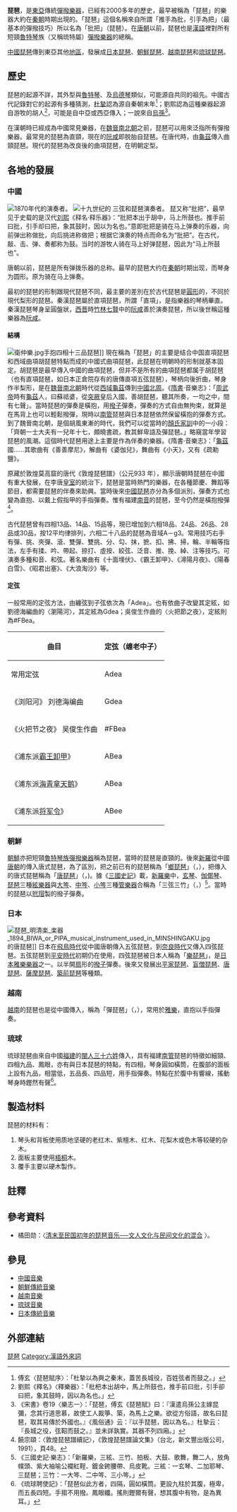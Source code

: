 {{refimprove|time=2015-05-20T18:27:06+00:00}}
{{not|枇杷|颱風琵琶}}
{{Infobox East Asian
|title=琵琶
|tablewidth=
|color=
|fontcolor=
|background=
|logo=
|logowidth=
|img=Tỳ bà.jpg
|imgwidth=260px
|sort=
<!-- 中文 -->
|chinesename=
|chinese=琵琶
|tradchi=琵琶
|simpchi=琵琶
|pinyin=
|wg=
|chinesetext=
<!-- 韓文 -->
|koreanname=
|context=
|hangul=비파
|hanja=琵琶
|rr=Bipa
|mr=Pip'a
|koreantext=
<!-- 韓文舊稱 -->
|koreanname2=
|context2=
|hangul2=
|hanja2=
|rr2=
|mr2=
|koreantext2=
<!-- 日文 -->
|japanesename=
|kanji=琵琶
|kana=びわ
|kanahist=
|hiragana=
|katakana=
|shinjitai=琵琶
|kyujitai=琵琶
|romaji=Biwa
|hepburn=
|japanesetext=
<!-- 日文舊稱 -->
|japanesename2=
|kanji2=
|kana2=
|kanahist2=
|hiragana2=
|katakana2=
|shinjitai2=
|kyujitai2=
|romaji2=
|hepburn2=
|japanesetext2=
<!-- 越南文 -->
|vietnamesename=
|vietnamese=Đàn tỳ bà
|chunom=
|hantu=彈琵琶
|hannom=
|vietnamesetext=
<!-- 其他地區名稱 -->
|othername=
|field1=
|content1=
|field2=
|content2=
|field3=
|content3=
|othertext=
}}

'''琵琶'''，是[[東亞|東亞]]傳統[[彈撥樂器|彈撥樂器]]，已經有2000多年的歷史，最早被稱為「琵琶」的樂器大約在[[秦朝|秦朝]]時期出現的。「琵琶」這個名稱來自所謂「推手為批，引手為把」（最基本的彈撥技巧）所以名為「批把」（琵琶）。在[[唐朝|唐朝]]以前，琵琶也是[[漢語|漢語]]裡對所有短頸[[魯特琴|魯特琴]]族（又稱琉特屬）[[彈撥樂器|彈撥樂器]]的總稱。

[[中國琵琶|中國琵琶]]傳到東亞其他[[地區|地區]]，發展成[[日本琵琶|日本琵琶]]、[[朝鮮琵琶|朝鮮琵琶]]、[[越南琵琶|越南琵琶]]和[[琉球琵琶|琉球琵琶]]。

==歷史==
琵琶的起源不詳，其外型與[[魯特琴|魯特琴]]、{{tsl|en|Barbat (lute)|波斯魯特琴}}及[[烏德琴|烏德琴]]類似，可能源自共同的祖先。中國古代記錄對它的起源有多種猜測，[[杜挚_(三国)|杜摯]]認為源自秦朝末年<ref>傅玄〈琵琶賦序〉：「杜摯以為興之秦末，蓋苦長城役，百姓弦者而鼓之。」</ref>；劉熙認為這種樂器起源自游牧的胡人<ref>劉熙《釋名》〈釋樂器〉：「枇杷本出胡中，馬上所鼓也，推手前曰批，引手卻曰把，象其鼓時，因以為名也。」</ref>，可能是自中亞或西亞傳入；一說來自[[烏孫|烏孫]]<ref>《宋書》卷19〈樂志一〉：「琵琶，傅玄《琵琶賦》曰：『漢遣烏孫公主嫁昆彌，念其行道思慕，故使工人裁箏、築，為馬上之樂。欲從方俗語，故名曰琵琶，取其易傳於外國也。』《風俗通》云：『以手琵琶，因以為名。』杜摯云：『長城之役，弦鞀而鼓之。』並未詳孰實。其器不列四廂。」</ref>。

在漢朝時已經成為中國常見樂器，在[[魏晉南北朝|魏晉南北朝]]之前，琵琶可以用來泛指所有彈撥樂器。最常見的琵琶為直頸，現在的[[阮_(乐器)|阮咸]]即脱胎自琵琶。在唐代時，由[[龜茲|龜茲]]傳入曲頸琵琶。現代的琵琶為改良後的曲項琵琶，在明朝定型。

==各地的發展==
=== 中國 ===
[[File:MUSICIANS_1.jpg|1870年代的演奏者。]]
[[File:Chung-ang, Singing Women (near Sing Chang).jpg|thumb|十九世纪的
[[三弦|三弦]]和琵琶演奏者。]]
{{main|中國琵琶}}
琵又称“批把”，最早见于史载的是汉代[[刘熙|刘熙]]《释名·释乐器》：“批把本出于胡中，马上所鼓也。推手前曰批，引手却曰把，象其鼓时，因以为名也。”意即批把是骑在马上弹奏的乐器，向前弹出称做批，向后挑进称做把；根据它演奏的特点而命名为“批把”。在古代，敲、击、弹、奏都称为鼓。当时的游牧人骑在马上好弹琵琶，因此为“马上所鼓也”。

唐朝以前，琵琶是所有弹拨乐器的总称。最早的琵琶大约在[[秦朝|秦朝]]时期出现，而琴身为圆形。原为骑在马上弹奏。

最初的琵琶的形制跟現代琵琶不同，最主要的差別在於古代琵琶是[[圓形|圓形]]的，不同於現代梨形的琵琶。秦漢琵琶屬於直項琵琶，所謂「直項」，是指樂器的琴柄畢直。秦漢琵琶琴身呈圓盤狀，[[西晋|西晋]]時[[竹林七賢|竹林七賢]]中的[[阮咸_(西晉)|阮咸]]善於演奏琵琶，所以後世稱這種樂器為[[阮咸_(樂器)|阮咸]]。

==== 結構 ====
[[File:衛仲樂.jpg|thumb]]手抱四相十三品琵琶]]
現在稱為「琵琶」的主要是结合中国直項琵琶和西域曲項胡琵琶特點而成的中國式曲項琵琶，此琵琶在明朝時的形制就基本固定。胡琵琶是最早傳入中國的曲項琵琶，但并不是所有的曲項琵琶都属于胡琵琶（也有直項琵琶，如日本正倉院存有的唐傳直項五弦琵琶），琴柄向後折曲，琴身作半梨形，是在[[魏晉南北朝|魏晉南北朝]]時代從[[西域|西域]][[龜茲|龜茲]]傳到[[中國|中國]][[北周|北周]]。《[[隋書|隋書]]·音樂志》：「[[宇文邕|周武帝]]時有[[龜茲|龜茲]]人，曰蘇祗婆，從[[突厥|突厥]]皇后入國，善胡琵琶，聽其所奏，一均之中，間有七聲」。當時琵琶的彈奏是橫抱，用[[撥子|撥子]]彈奏，彈奏的方式自由無拘束，就算是在馬背上也可以輕鬆撥彈，現時以[[南管|南管]]琵琶與日本琵琶依然保留橫抱的彈奏方式。到了魏晉南北朝，是個胡風東漸的時代，我們可以從當時的[[顏氏家訓|顏氏家訓]]中的一小段：「齊朝一士大夫有一兒年十七，頗曉書疏，教其鮮卑語及彈琵琶。」略窺當年學習琵琶的風潮。這個時代琵琶用途上主要是作為伴奏的樂器。《隋書·音樂志》：「[[龜茲|龜茲]]國……其歌曲有《善善摩尼》，解曲有《婆伽兒》，舞曲有《小天》，又有《疏勒鹽》。

原藏於敦煌莫高窟的唐代《敦煌琵琶譜》（公元933 年），顯示唐朝時琵琶在中國有重大發展，在李唐[[皇室|皇室]]的統治下，琵琶是當時熱門的樂器，在各種節慶、舞蹈等節目，都需要琵琶的伴奏來助興。當時後來[[中國琵琶|中國琵琶]]亦分為多個派別，彈奏方式也變為直抱、以戴上假指甲的手指彈奏。惟有福建[[南音|南音]]的琵琶，至今仍然是橫抱撥彈<ref>饒宗頤：〈敦煌琵琶譜續記〉，《敦煌琵琶譜論文集》（台北，新文豐出版公司，1991），頁48。</ref>。

古代琵琶曾有四相13品、14品、15品等，現已增加到六相18品、24品、26品、28品或30品，按12平均律排列，六相二十八品的琵琶為音域A－g3。常用技巧右手有彈、挑、夾彈、滾、雙彈、雙挑、分、勾、抹，摭、扣、拂、掃，輪、半輪等指法，左手有揉、吟、帶起、捺打、虛按、絞弦、泛音、推、挽、綽、注等技巧。可演奏多種和音、和弦。著名樂曲有《十面埋伏》、《霸王卸甲》、《潯陽月夜》、《陽春白雪》、《昭君出塞》、《大浪淘沙》等。

====定弦====
一般常用的定弦方法，由纏弦到子弦依次為「Adea」。也有依曲子改變其定絃，如劉德海編曲的〈瀏陽河〉，其定絃為Gdea；吳俊生作曲的〈火把節之夜〉，定絃則為#FBea。
{| class="wikitable"
|-
! 曲目 !! 定弦（缠老中子）
|-
| 常用定弦 || Adea
|-
| 《浏阳河》 刘德海编曲|| Gdea
|-
| 《火把节之夜》 吴俊生作曲|| #FBea
|-
| 《浦东派[[霸王卸甲|霸王卸甲]]》 || ABea
|-
| 《浦东派[[海青拿天鹅|海青拿天鹅]]》 || ABea 
|-
| 《浦东派[[將軍令_(中國弦樂古曲)|将军令]]》 || ABee 
|}

===朝鮮===
{{main|朝鮮琵琶}}
[[朝鮮|朝鮮]]亦把短頸[[魯特琴|魯特琴族]][[彈撥樂器|彈撥樂器]]稱為琵琶，當時的琵琶是直頸的。後來[[新羅|新羅]]從中國[[唐朝|唐朝]]的傳入唐式琵琶，為了區別，把之前已有的琵琶稱為「[[鄉琵琶|鄉琵琶]]」（{{lang|ko|향비파}}，{{lang|ko|鄕琵琶}}），把傳入的唐式琵琶稱為「[[唐琵琶_(朝鮮)|唐琵琶]]」（{{lang|ko|당비파}}，{{lang|ko|唐琵琶}})。據《[[三國史記|三國史記]]》載，[[新羅樂|新羅樂]]中，[[玄琴|玄琴]]、[[伽倻琴|伽倻琴]]、[[朝鮮琵琶|琵琶]]三種[[絃樂器|絃樂器]]與[[大笒|大笒]]、[[中笒|中笒]]、[[小笒|小笒]]三種[[管樂器|管樂器]]合稱為「三弦三竹」（{{lang|ko|삼현삼죽}}，{{lang|ko|三絃三竹}}）<ref>《三國史記·樂志》：「新羅樂，三絃、三竹、拍板、大鼓、歌舞，舞二人，放角幞頭、紫大袖喻公襴紅鞓、鍍金銙腰帶、烏皮靴。三絃：一玄琴、二加耶琴、三琵琶；三竹：一大笒、二中笒、三小笒。」</ref>。當時的琵琶以[[玳瑁_(寶石)|玳瑁]]製的撥子彈奏。

===日本===
[[File:琵琶_明清楽_楽器_1894_BIWA_or_PIPA_musical_instrument_used_in_MINSHINGAKU.jpg|thumb]]的唐琵琶]]
{{main|日本琵琶}}
日本在[[飛鳥時代|飛鳥時代]]從中國唐朝傳入五弦琵琶，到[[奈良時代|奈良時代]]又傳入四弦琵琶。五弦琵琶到[[平安時代|平安時代]]初期仍在使用，四弦琵琶被日本人稱為「[[樂琵琶|樂琵琶]]」，是[[日本雅樂樂器|日本雅樂樂器]]之一。以半開[[扇|扇]]形的[[撥子|撥子]]彈奏。後來又發展出[[平家琵琶|平家琵琶]]、[[盲僧琵琶|盲僧琵琶]]、[[唐琵琶_(日本)|唐琵琶]]、[[薩摩琵琶|薩摩琵琶]]、[[築前琵琶|築前琵琶]]等種類。

===越南===
{{main|越南琵琶}}
[[越南|越南]]的琵琶也是從中國傳入，稱為「彈琵琶」（{{lang|vi|Đàn tỳ bà}}，{{lang|vi|彈琵琶}}），常用於[[雅樂|雅樂]]，直抱以手指彈奏。

===琉球===
{{main|琉球琵琶}}
琉球琵琶由來自中國[[福建|福建]]的[[閩人三十六姓|閩人三十六姓]]傳入，具有福建[[南管|南管]]琵琶的特徵如細頸、四相九品、鳳眼，亦有與日本琵琶的特點，有四相，琴身圓如橫筒，在腹部的面板上設有九品，相當低，五品長、四品短，用手指彈奏。特點在於腹中有響線，搖動琴身時鏗然有聲<ref>《琉球聘使記》：「琵琶似此方者，四隔，圓如橫筒。更設九柱於其腹，極卑，而五長四短。手搊不用撥。鳳眼纖。搖則鏗爾有聲，想其腹中有物，是為異耳。」</ref>。

== 製造材料 ==
琵琶的材料有：
#琴头和背板使用质地坚硬的老红木、紫檀木、红木、花梨木或色木等较硬的杂木。
#面板主要使用[[梧桐|梧桐]]木。
#覆手主要以硬木製作。

==註釋==
{{reflist}}

==參考資料==
*橘田勋：〈[http://www.nssd.org/articles/article_read.aspx?id=12315967 清末至民国初年的琵琶音乐──文人文化与民间文化的混合] {{Wayback|url=http://www.nssd.org/articles/article_read.aspx?id=12315967 |date=20200817235312 }}〉。

==參見==
*[[中國音樂|中國音樂]]
*[[朝鮮傳統音樂|朝鮮傳統音樂]]
*[[越南音樂|越南音樂]]
*[[琉球音樂|琉球音樂]]
*[[日本傳統音樂|日本傳統音樂]]

==外部連結==
{{commons|Pipa (music)}}
{{Wikisource further reading}}
{{中国民族乐器}}
{{朝鮮民族樂器}}
{{越南民族樂器}}
{{日本民族樂器}}
{{琉球民族樂器}}
[[Category:琵琶|]]
[[Category:漢語外來詞|Category:漢語外來詞]]